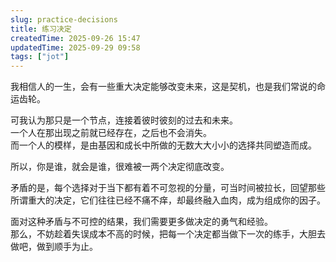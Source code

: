 ```yaml
---
slug: practice-decisions
title: 练习决定
createdTime: 2025-09-26 15:47
updatedTime: 2025-09-29 09:58
tags: ["jot"]
---
```


我相信人的一生，会有一些重大决定能够改变未来，这是契机，也是我们常说的命运齿轮。

可我认为那只是一个节点，连接着彼时彼刻的过去和未来。  
一个人在那出现之前就已经存在，之后也不会消失。  
而一个人的模样，是由基因和成长中所做的无数大大小小的选择共同塑造而成。

所以，你是谁，就会是谁，很难被一两个决定彻底改变。

矛盾的是，每个选择对于当下都有着不可忽视的分量，可当时间被拉长，回望那些所谓重大的决定，它们往往已经不痛不痒，却最终融入血肉，成为组成你的因子。

面对这种矛盾与不可控的结果，我们需要更多做决定的勇气和经验。  
那么，不妨趁着失误成本不高的时候，把每一个决定都当做下一次的练手，大胆去做吧，做到顺手为止。
